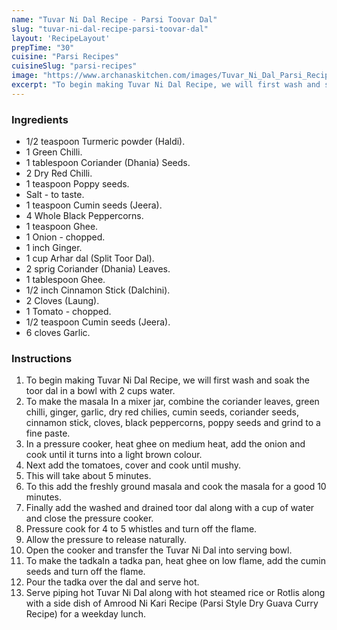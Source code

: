 ---
name: "Tuvar Ni Dal Recipe - Parsi Toovar Dal"
slug: "tuvar-ni-dal-recipe-parsi-toovar-dal"
layout: 'RecipeLayout'
prepTime: "30"
cuisine: "Parsi Recipes"
cuisineSlug: "parsi-recipes"
image: "https://www.archanaskitchen.com/images/Tuvar_Ni_Dal_Parsi_Recipe-4.jpg"
excerpt: "To begin making Tuvar Ni Dal Recipe, we will first wash and soak the toor dal in a bowl with 2 cups water"
---

### Ingredients

- 1/2 teaspoon Turmeric powder (Haldi).
- 1 Green Chilli.
- 1 tablespoon Coriander (Dhania) Seeds.
- 2 Dry Red Chilli.
- 1 teaspoon Poppy seeds.
- Salt - to taste.
- 1 teaspoon Cumin seeds (Jeera).
- 4 Whole Black Peppercorns.
- 1 teaspoon Ghee.
- 1 Onion - chopped.
- 1 inch Ginger.
- 1 cup Arhar dal (Split Toor Dal).
- 2 sprig Coriander (Dhania) Leaves.
- 1 tablespoon Ghee.
- 1/2 inch Cinnamon Stick (Dalchini).
- 2 Cloves (Laung).
- 1 Tomato - chopped.
- 1/2 teaspoon Cumin seeds (Jeera).
- 6 cloves Garlic.

### Instructions

1. To begin making Tuvar Ni Dal Recipe, we will first wash and soak the toor dal in a bowl with 2 cups water.
1. To make the masala In a mixer jar, combine the coriander leaves, green chilli, ginger, garlic, dry red chilies, cumin seeds, coriander seeds, cinnamon stick, cloves, black peppercorns, poppy seeds and grind to a fine paste.
1. In a pressure cooker, heat ghee on medium heat, add the onion and cook until it turns into a light brown colour.
1. Next add the tomatoes, cover and cook until mushy.
1. This will take about 5 minutes.
1. To this add the freshly ground masala and cook the masala for a good 10 minutes.
1. Finally add the washed and drained toor dal along with a cup of water and close the pressure cooker.
1. Pressure cook for 4 to 5 whistles and turn off the flame.
1. Allow the pressure to release naturally.
1. Open the cooker and transfer the Tuvar Ni Dal into serving bowl.
1. To make the tadkaIn a tadka pan, heat ghee on low flame, add the cumin seeds and turn off the flame.
1. Pour the tadka over the dal and serve hot.
1. Serve piping hot Tuvar Ni Dal along with hot steamed rice or Rotlis along with a side dish of Amrood Ni Kari Recipe (Parsi Style Dry Guava Curry Recipe) for a weekday lunch.
